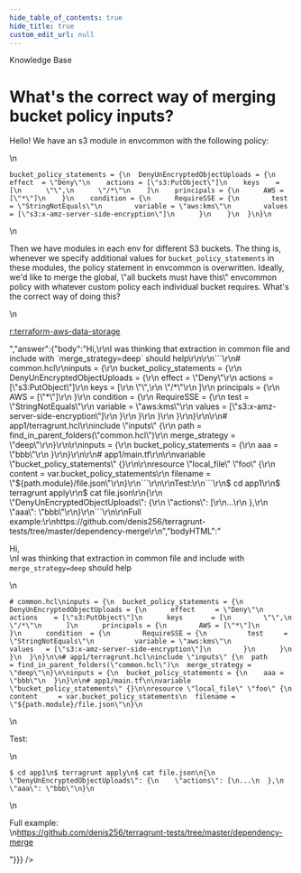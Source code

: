 ```yaml
---
hide_table_of_contents: true
hide_title: true
custom_edit_url: null
---
```



<CenterLayout>
<span className="searchCategory">Knowledge Base</span>
<h1>What&apos;s the correct way of merging bucket policy inputs?</h1>
<GitHub discussion={{"id":"D_kwDOF8slf84AO6Nc","number":237,"author":{"login":"umm0n"},"title":"What's the correct way of merging bucket policy inputs?","body":"Hello! We have an s3 module in envcommon with the following policy:\r\n\r\n  ```\r\nbucket_policy_statements = {\r\n    DenyUnEncryptedObjectUploads = {\r\n      effect  = \"Deny\"\r\n      actions = [\"s3:PutObject\"]\r\n      keys    = [\r\n        \"\",\r\n        \"/*\"\r\n      ]\r\n      principals = {\r\n        AWS = [\"*\"]\r\n      }\r\n      condition = {\r\n        RequireSSE = {\r\n          test     = \"StringNotEquals\"\r\n          variable = \"aws:kms\"\r\n          values   = [\"s3:x-amz-server-side-encryption\"]\r\n        }\r\n      }\r\n    }\r\n  }\r\n```\r\nThen we have modules in each env for different S3 buckets. The thing is, whenever we specify additional values for `bucket_policy_statements` in these modules, the policy statement in envcommon is overwritten. Ideally, we'd like to merge the global, \"all buckets must have this\" envcommon policy with whatever custom policy each individual bucket requires. What's the correct way of doing this?\r\n\r\n\r\n[r:terraform-aws-data-storage](https://github.com/gruntwork-io/terraform-aws-data-storage)","bodyHTML":"<p dir=\"auto\">Hello! We have an s3 module in envcommon with the following policy:</p>\n<div class=\"snippet-clipboard-content notranslate position-relative overflow-auto\" data-snippet-clipboard-copy-content=\"bucket_policy_statements = {\n  DenyUnEncryptedObjectUploads = {\n    effect  = &quot;Deny&quot;\n    actions = [&quot;s3:PutObject&quot;]\n    keys    = [\n      &quot;&quot;,\n      &quot;/*&quot;\n    ]\n    principals = {\n      AWS = [&quot;*&quot;]\n    }\n    condition = {\n      RequireSSE = {\n        test     = &quot;StringNotEquals&quot;\n        variable = &quot;aws:kms&quot;\n        values   = [&quot;s3:x-amz-server-side-encryption&quot;]\n      }\n    }\n  }\n}\"><pre class=\"notranslate\"><code>bucket_policy_statements = {\n  DenyUnEncryptedObjectUploads = {\n    effect  = \"Deny\"\n    actions = [\"s3:PutObject\"]\n    keys    = [\n      \"\",\n      \"/*\"\n    ]\n    principals = {\n      AWS = [\"*\"]\n    }\n    condition = {\n      RequireSSE = {\n        test     = \"StringNotEquals\"\n        variable = \"aws:kms\"\n        values   = [\"s3:x-amz-server-side-encryption\"]\n      }\n    }\n  }\n}\n</code></pre></div>\n<p dir=\"auto\">Then we have modules in each env for different S3 buckets. The thing is, whenever we specify additional values for <code class=\"notranslate\">bucket_policy_statements</code> in these modules, the policy statement in envcommon is overwritten. Ideally, we'd like to merge the global, \"all buckets must have this\" envcommon policy with whatever custom policy each individual bucket requires. What's the correct way of doing this?</p>\n<p dir=\"auto\"><a href=\"https://github.com/gruntwork-io/terraform-aws-data-storage\">r:terraform-aws-data-storage</a></p>","answer":{"body":"Hi,\r\nI was thinking that extraction in common file and include with `merge_strategy=deep` should help\r\n\r\n```\r\n# common.hcl\r\ninputs = {\r\n  bucket_policy_statements = {\r\n    DenyUnEncryptedObjectUploads = {\r\n      effect     = \"Deny\"\r\n      actions    = [\"s3:PutObject\"]\r\n      keys       = [\r\n        \"\",\r\n        \"/*\"\r\n      ]\r\n      principals = {\r\n        AWS = [\"*\"]\r\n      }\r\n      condition  = {\r\n        RequireSSE = {\r\n          test     = \"StringNotEquals\"\r\n          variable = \"aws:kms\"\r\n          values   = [\"s3:x-amz-server-side-encryption\"]\r\n        }\r\n      }\r\n    }\r\n  }\r\n}\r\n\r\n# app1/terragrunt.hcl\r\ninclude \"inputs\" {\r\n  path           = find_in_parent_folders(\"common.hcl\")\r\n  merge_strategy = \"deep\"\r\n}\r\n\r\ninputs = {\r\n  bucket_policy_statements = {\r\n    aaa = \"bbb\"\r\n  }\r\n}\r\n\r\n# app1/main.tf\r\n\r\nvariable \"bucket_policy_statements\" {}\r\n\r\nresource \"local_file\" \"foo\" {\r\n  content     = var.bucket_policy_statements\r\n  filename = \"${path.module}/file.json\"\r\n}\r\n```\r\n\r\nTest:\r\n```\r\n$ cd app1\r\n$ terragrunt apply\r\n$ cat file.json\r\n{\r\n  \"DenyUnEncryptedObjectUploads\": {\r\n    \"actions\": [\r\n...\r\n  },\r\n  \"aaa\": \"bbb\"\r\n}\r\n```\r\n\r\nFull example:\r\nhttps://github.com/denis256/terragrunt-tests/tree/master/dependency-merge\r\n","bodyHTML":"<p dir=\"auto\">Hi,<br>\nI was thinking that extraction in common file and include with <code class=\"notranslate\">merge_strategy=deep</code> should help</p>\n<div class=\"snippet-clipboard-content notranslate position-relative overflow-auto\" data-snippet-clipboard-copy-content=\"# common.hcl\ninputs = {\n  bucket_policy_statements = {\n    DenyUnEncryptedObjectUploads = {\n      effect     = &quot;Deny&quot;\n      actions    = [&quot;s3:PutObject&quot;]\n      keys       = [\n        &quot;&quot;,\n        &quot;/*&quot;\n      ]\n      principals = {\n        AWS = [&quot;*&quot;]\n      }\n      condition  = {\n        RequireSSE = {\n          test     = &quot;StringNotEquals&quot;\n          variable = &quot;aws:kms&quot;\n          values   = [&quot;s3:x-amz-server-side-encryption&quot;]\n        }\n      }\n    }\n  }\n}\n\n# app1/terragrunt.hcl\ninclude &quot;inputs&quot; {\n  path           = find_in_parent_folders(&quot;common.hcl&quot;)\n  merge_strategy = &quot;deep&quot;\n}\n\ninputs = {\n  bucket_policy_statements = {\n    aaa = &quot;bbb&quot;\n  }\n}\n\n# app1/main.tf\n\nvariable &quot;bucket_policy_statements&quot; {}\n\nresource &quot;local_file&quot; &quot;foo&quot; {\n  content     = var.bucket_policy_statements\n  filename = &quot;${path.module}/file.json&quot;\n}\"><pre class=\"notranslate\"><code># common.hcl\ninputs = {\n  bucket_policy_statements = {\n    DenyUnEncryptedObjectUploads = {\n      effect     = \"Deny\"\n      actions    = [\"s3:PutObject\"]\n      keys       = [\n        \"\",\n        \"/*\"\n      ]\n      principals = {\n        AWS = [\"*\"]\n      }\n      condition  = {\n        RequireSSE = {\n          test     = \"StringNotEquals\"\n          variable = \"aws:kms\"\n          values   = [\"s3:x-amz-server-side-encryption\"]\n        }\n      }\n    }\n  }\n}\n\n# app1/terragrunt.hcl\ninclude \"inputs\" {\n  path           = find_in_parent_folders(\"common.hcl\")\n  merge_strategy = \"deep\"\n}\n\ninputs = {\n  bucket_policy_statements = {\n    aaa = \"bbb\"\n  }\n}\n\n# app1/main.tf\n\nvariable \"bucket_policy_statements\" {}\n\nresource \"local_file\" \"foo\" {\n  content     = var.bucket_policy_statements\n  filename = \"${path.module}/file.json\"\n}\n</code></pre></div>\n<p dir=\"auto\">Test:</p>\n<div class=\"snippet-clipboard-content notranslate position-relative overflow-auto\" data-snippet-clipboard-copy-content=\"$ cd app1\n$ terragrunt apply\n$ cat file.json\n{\n  &quot;DenyUnEncryptedObjectUploads&quot;: {\n    &quot;actions&quot;: [\n...\n  },\n  &quot;aaa&quot;: &quot;bbb&quot;\n}\"><pre class=\"notranslate\"><code>$ cd app1\n$ terragrunt apply\n$ cat file.json\n{\n  \"DenyUnEncryptedObjectUploads\": {\n    \"actions\": [\n...\n  },\n  \"aaa\": \"bbb\"\n}\n</code></pre></div>\n<p dir=\"auto\">Full example:<br>\n<a href=\"https://github.com/denis256/terragrunt-tests/tree/master/dependency-merge\">https://github.com/denis256/terragrunt-tests/tree/master/dependency-merge</a></p>"}}} />

</CenterLayout>
  

<!-- ##DOCS-SOURCER-START
{
  "sourcePlugin": "github-discussions",
  "hash": "6a12613d1cd29ed867f8a953e502b689"
}
##DOCS-SOURCER-END -->
